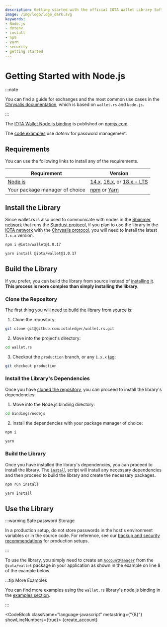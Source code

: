 ```yaml
---
description: Getting started with the official IOTA Wallet Library Software Node.js binding.
image: /img/logo/logo_dark.svg
keywords:
- Node.js
- dotenv
- install
- npm
- yarn
- security
- getting started
---
```


# Getting Started with Node.js

:::note

You can find a guide for exchanges and the most common use cases in the [Chrysalis documentation](https://wiki.iota.org/introduction/how_tos/exchange/), which is based on `wallet.rs` and `Node.js`.

:::


The [IOTA Wallet Node.js binding](https://www.npmjs.com/package/@iota/wallet) is published on [npmjs.com](https://www.npmjs.com/).

 The [code examples](../examples/nodejs.mdx) use _dotenv_ for password management.

## Requirements

You can use the following links to install any of the requirements.

| Requirement                                     | Version                                                                                                                                                                                  |
|-------------------------------------------------|------------------------------------------------------------------------------------------------------------------------------------------------------------------------------------------|
| [Node.js](https://nodejs.org/en/)               | [14.x](https://nodejs.org/download/release/latest-v14.x/), [16.x](https://nodejs.org/download/release/latest-v16.x/), or [18.x - LTS](https://nodejs.org/download/release/latest-v18.x/) |
| Your package manager of choice                  | [npm](https://www.npmjs.com/) or [Yarn](https://yarnpkg.com/)                                                                                                                            |

## Install the Library

Since wallet.rs is also used to communicate with nodes in the [Shimmer network](https://wiki.iota.org/shimmer/learn/welcome/)
that runs the [Stardust protocol](https://wiki.iota.org/shimmer/introduction/welcome/), if you plan to use the library
in the [IOTA network](https://wiki.iota.org/learn/about-iota/an-introduction-to-iota/) with the
[Chrysalis protocol](https://wiki.iota.org/introduction/welcome/), you will need to install the latest `1.x.x` version.

<Tabs>
<TabItem value="npm" label="npm" default>

```bash
npm i @iota/wallet@1.0.17
```

</TabItem>
<TabItem value="yarn" label="Yarn">

```bash
yarn install @iota/wallet@1.0.17
```

</TabItem>
</Tabs>

## Build the Library

If you prefer, you can build the library from source instead of [installing it](#install-the-library). **This process is
more complex than simply installing the library.**

### Clone the Repository

The first thing you will need to build the library from source is:

1. Clone the repository:

```bash
git clone git@github.com:iotaledger/wallet.rs.git
```

2. Move into the project's directory:

```bash
cd wallet.rs
```

3. Checkout the `production` branch, or any `1.x.x` [tag](https://github.com/iotaledger/wallet.rs/tags):

```bash
git checkout production
```

### Install the Library's Dependencies

Once you have [cloned the repository](#clone-the-repository), you can proceed to install the library's dependencies:

1. Move into the Node.js binding directory:

```bash
cd bindings/nodejs
```

2. Install the dependencies with your package manager of choice:


<Tabs>
<TabItem value="npm" label="npm" default>

```bash
npm i
```

</TabItem>
<TabItem value="yarn" label="Yarn">

```bash
yarn
```

</TabItem>
</Tabs>

### Build the Library

Once you have installed the library's dependencies, you can proceed to install the library. The [`install`](https://github.com/iotaledger/wallet.rs/blob/production/bindings/nodejs/package.json#L16)
script will install any necessary dependencies and then proceed to build the library and create the necessary packages.

<Tabs>
<TabItem value="npm" label="npm" default>

```bash
npm run install
```

</TabItem>
<TabItem value="yarn" label="Yarn">

```bash
yarn install
```

</TabItem>
</Tabs>

## Use the Library

:::warning Safe password Storage

In a production setup, do not store passwords in the host's environment variables or in the source code. For reference, see our [backup and security recommendations](https://wiki.iota.org/introduction/how_tos/backup_security/) for production setups.

:::

To use the library, you simply need to create an [`AccountManager`](../reference/nodejs.md#accountmanager) from
the `@iota/wallet` package in your application as shown in the example on line 8 of the example below.

:::tip More Examples

You can find more examples using the `wallet.rs` library's node.js binding in the [examples section](../examples/nodejs.mdx).

:::

<CodeBlock className="language-javascript" metastring={"{8}"} showLineNumbers={true}>
{create_account}
</CodeBlock>
